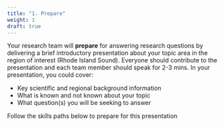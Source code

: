 ```yaml
---
title: "1. Prepare"
weight: 1
draft: true
---
```


Your research team will **prepare** for answering research questions by delivering a brief introductory presentation about your topic area in the region of interest (Rhode Island Sound). Everyone should contribute to the presentation and each team member should speak for 2-3 mins. In your presentation, you could cover:

* Key scientific and regional background information
* What is known and not known about your topic
* What question(s) you will be seeking to answer

Follow the skills paths below to prepare for this presentation